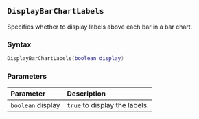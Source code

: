 ::: {.minipage data-latex="{\textwidth}"}
## `DisplayBarChartLabels`

Specifies whether to display labels above each bar in a bar chart.

### Syntax {-}

``` .lua
DisplayBarChartLabels(boolean display)
```

### Parameters {-}

**Parameter** | **Description**
| :-- | :-- |
| `boolean` display | `true` to display the labels. |
:::